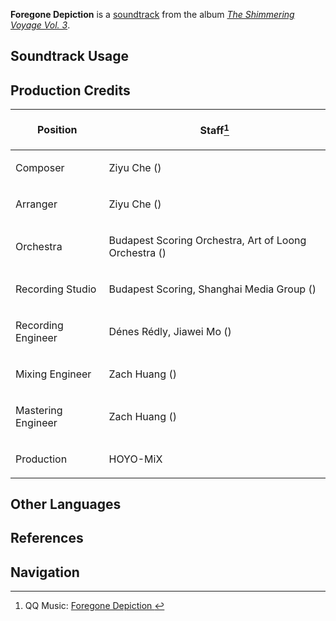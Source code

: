 {{Soundtrack Infobox
|image          = The Shimmering Voyage Vol 3.png
|album          = The Shimmering Voyage Vol. 3
|disc           = 1
|number         = 21
|featured       = 
|featured2      = 
|featured3      = 
|featured_disc  = 
|featured_disc2 = 
|featured_disc3 = 
|youtube_id     = nQ5vKia5zrw
|spotify_id     = 4wQWu5GO1uzVYMgLILkIQv
|previous       = Towers of Afrasiab
|next           = Distant Portrayal
}}
'''Foregone Depiction''' is a [[soundtrack]] from the album ''[[The Shimmering Voyage Vol. 3]]''.

==Soundtrack Usage==
{{Soundtrack Usage
|quest    = 
|location = Overgrown Valley//underground
|domain   = 
}}

==Production Credits==
{| class="wikitable"
! Position
! Staff<ref>QQ Music: [https://y.qq.com/n/ryqq/songDetail/002bJGxC0rMd1q Foregone Depiction {{zh|悠远的绘染}}]</ref>
|-
! Composer
| Ziyu Che ({{zh|车子玉}})
|-
! Arranger
| Ziyu Che ({{zh|车子玉}})
|-
! Orchestra
| Budapest Scoring Orchestra, Art of Loong Orchestra ({{zh|龙之艺交响乐团}})
|-
! Recording Studio
| Budapest Scoring, Shanghai Media Group ({{zh|上海广播大厦}})
|-
! Recording Engineer
| Dénes Rédly, Jiawei Mo ({{zh|莫家伟}})
|-
! Mixing Engineer
| Zach Huang ({{zh|黄巍}})
|-
! Mastering Engineer
| Zach Huang ({{zh|黄巍}})
|-
! Production
| HOYO-MiX
|}
<!--
==Gallery==
<gallery>
</gallery>

==Trivia==
-->
==Other Languages==
{{Other Languages
|en      = Foregone Depiction
|zhs     = 悠远的绘染
|zhs_rm  = Yōuyuǎn de Huìrǎn
|zht     = 悠遠的繪染
|zht_rm  = 
|zh_tl   = 
|ja      = 彼方を描いて
|ja_rm   = Kanata wo Egaite
|ja_tl   = 
}}

==References==
{{Reflist}}

==Navigation==
{{Soundtrack Navbox|The Shimmering Voyage|3}}